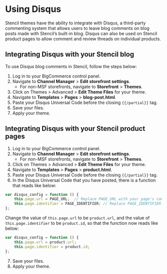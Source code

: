 # Using Disqus

Stencil themes have the ability to integrate with Disqus, a third-party commenting system that allows users to leave blog comments on blog posts made with Stencil’s built-in blog. Disqus can also be used on Stencil product pages to allow comment and review threads on individual products.

## Integrating Disqus with your Stencil blog

To use Disqus blog comments in Stencil, follow the steps below:

1. Log in to your BigCommerce control panel.
2. Navigate to **Channel Manager** > **Edit storefront settings**.
    * For non-MSF storefronts, navigate to **Storefront** > **Themes**.
3. Click on Themes > Advanced > **Edit Theme Files** for your theme.
4. Navigate to **Templates** > **Pages** > **blog-post.html**.
5. Paste your Disqus Universal Code before the closing `{{/partial}}` tag.
6. Save your files.
7. Apply your theme.

## Integrating Disqus with your Stencil product pages

1. Log in to your BigCommerce control panel.
2. Navigate to **Channel Manager** > **Edit storefront settings**.
    * For non-MSF storefronts, navigate to **Storefront** > **Themes**.
3. Click on Themes > Advanced > **Edit Theme Files** for your theme.
4. Navigate to **Templates** > **Pages** > **product.html**.
5. Paste your Disqus Universal Code before the closing `{{/partial}}` tag.
6. In the Disqus Universal Code that you have posted, there is a function that reads like below:


```js filename="Disqus universal code" showLineNumbers
var disqus_config = function () {
    this.page.url = PAGE_URL;  // Replace PAGE_URL with your page's canonical URL variable
    this.page.identifier = PAGE_IDENTIFIER; // Replace PAGE_IDENTIFIER with your page's unique identifier variable
};
```

Change the value of `this.page.url` to be `product.url`, and the value of `this.page.identifier` to be `product.id`, so that the function now reads like below:


```js filename="Disqus universal code final function" showLineNumbers
var disqus_config = function () {
    this.page.url = product.url;
    this.page.identifier = product.id;
};
```

7. Save your files.
8. Apply your theme.
